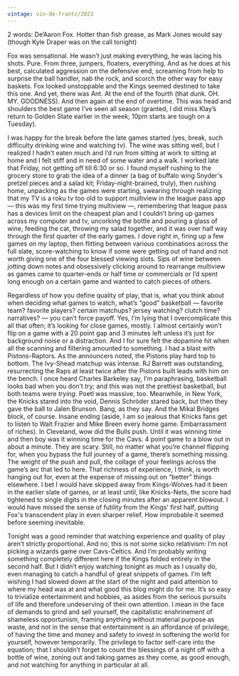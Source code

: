 ```yaml
---
vintage: vin-de-frantz/2023
---
```


2 words: De’Aaron Fox. Hotter than fish grease, as Mark Jones would say (though
Kyle Draper was on the call tonight)

Fox was sensational. He wasn’t just making everything, he was lacing his shots.
Pure. From three, jumpers, floaters, everything. And as he does at his best,
calculated aggression on the defensive end, screaming from help to surprise the
ball handler, nab the rock, and scorch the other way for easy baskets. Fox
looked unstoppable and the Kings seemed destined to take this one. And yet,
there was Ant. At the end of the fourth (that dunk. OH. MY. GOODNESS). And then
again at the end of overtime. This was head and shoulders the best game I’ve
seen all season (granted, I did miss Klay’s return to Golden State earlier in
the week; 10pm starts are tough on a Tuesday).

I was happy for the break before the late games started (yes, break, such
difficulty drinking wine and watching tv). The wine was sitting well, but I
realized I hadn’t eaten much and I’d run from sitting at work to sitting at home
and I felt stiff and in need of some water and a walk. I worked late that
Friday, not getting off till 6:30 or so. I found myself rushing to the grocery
store to grab the idea of a dinner (a bag of buffalo wing Snyder's pretzel
pieces and a salad kit; Friday-night-brained, truly), then rushing home,
unpacking as the games were starting, swearing through realizing that my TV is a
roku tv too old to support multiview in the league pass app — this was my first
time trying multiview —, remembering that league pass has a devices limit on the
cheapest plan and I couldn’t bring up games across my computer and tv, uncorking
the bottle and pouring a glass of wine, feeding the cat, throwing my salad
together, and it was over half way through the first quarter of the early games.
I dove right in, firing up a few games on my laptop, then flitting between
various combinations across the full slate, score-watching to know if some were
getting out of hand and not worth giving one of the four blessed viewing slots.
Sips of wine between jotting down notes and obsessively clicking around to
rearrange multiview as games came to quarter-ends or half time or commercials or
I’d spent long enough on a certain game and wanted to catch pieces of others.

Regardless of how you define quality of play, that is, what you think about when
deciding what games to watch, what’s “good” basketball — favorite team? favorite
players? certain matchups? jersey watching? clutch time? narratives? — you can’t
force payoff. Yes, I’m lying that I overcomplicate this all that often; it’s
looking for close games, mostly. I almost certainly won’t flip on a game with a
20 point gap and 3 minutes left unless it’s just for background noise or a
distraction. And I for sure felt the dopamine hit when all the scanning and
filtering amounted to something. I had a blast with Pistons-Raptors. As the
announcers noted, the Pistons play hard top to bottom. The Ivy-Shead matchup was
intense. RJ Barrett was outstanding, resurrecting the Raps at least twice after
the Pistons built leads with him on the bench. I once heard Charles Barkeley
say, I’m paraphrasing, basketball looks bad when you don’t try; and this was not
the prettiest basketball, but both teams were _trying_. Poetl was massive, too.
Meanwhile, in New York, the Knicks stared into the void, Dennis Schröder stared
back, but then they gave the ball to Jalen Brunson. Bang, as they say. And the
Mikal Bridges block, of course. Insane ending (aside, I am so jealous that
Knicks fans get to listen to Walt Frazier and Mike Breen every home game.
Embarrassment of riches). In Cleveland, wow did the Bulls push. Until it was
winning time and then boy was it winning time for the Cavs. 4 point game to a
blow out in about a minute. They are scary. Still, no matter what you’re channel
flipping for, when you bypass the full journey of a game, there’s something
missing. The weight of the push and pull, the collage of your feelings across
the game’s arc that led to here. That richness of experience, I think, is worth
hanging out for, even at the expense of missing out on “better” things
elsewhere. I bet I would have skipped away from Kings-Wolves had it been in the
earlier slate of games, or at least until, like Knicks-Nets, the score had
tightened to single digits in the closing minutes after an apparent blowout. I
would have missed the sense of futility from the Kings' first half, putting
Fox's transcendent play in even sharper relief. How improbable it seemed before
seeming inevitable.

Tonight was a good reminder that watching experience and quality of play aren’t
strictly proportional. And no, this is not some sicko relativism: I’m not
picking a wizards game over Cavs-Celtics. And I’m probably writing something
completely different here if the Kings folded entirely in the second half. But I
didn’t enjoy watching tonight as much as I usually do, even managing to catch a
handful of great snippets of games. I’m left wishing I had slowed down at the
start of the night and paid attention to where my head was at and what good this
blog might do for me. It’s so easy to trivialize entertainment and hobbies, as
asides from the serious pursuits of life and therefore undeserving of their own
attention. I mean in the face of demands to grind and sell yourself, the
capitalistic enshrinement of shameless opportunism, framing anything without
material purpose as waste, and not in the sense that entertainment is an
affordance of privilege, of having the time and money and safety to invest in
softening the world for yourself, however temporarily. The privilege to factor
self-care into the equation; that I shouldn’t forget to count the blessings of a
night off with a bottle of wine, zoning out and taking games as they come, as
good enough, and not watching for anything in particular at all.
